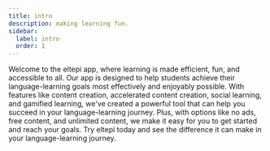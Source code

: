 ```yaml
---
title: intro
description: making learning fun.
sidebar:
  label: intro
  order: 1
---
```



<Card title="how eltepi can help you">
  Welcome to the eltepi app, where learning is made efficient, fun, and
  accessible to all. Our app is designed to help students achieve their
  language-learning goals most effectively and enjoyably possible. With features
  like content creation, accelerated content creation, social learning, and
  gamified learning, we've created a powerful tool that can help you succeed in
  your language-learning journey. Plus, with options like no ads, free content,
  and unlimited content, we make it easy for you to get started and reach your
  goals. Try eltepi today and see the difference it can make in your
  language-learning journey.
</Card>
